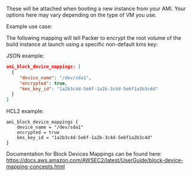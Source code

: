 <!-- Code generated from the comments of the BlockDevice struct in builder/amazon/common/block_device.go; DO NOT EDIT MANUALLY -->

These will be attached when booting a new instance from your AMI. Your
options here may vary depending on the type of VM you use.

Example use case:

The following mapping will tell Packer to encrypt the root volume of the
build instance at launch using a specific non-default kms key:

JSON example:

```json
ami_block_device_mappings: [
  {
     "device_name": "/dev/sda1",
     "encrypted": true,
     "kms_key_id": "1a2b3c4d-5e6f-1a2b-3c4d-5e6f1a2b3c4d"
  }
]
```

HCL2 example:

```hcl
ami_block_device_mappings {
    device_name = "/dev/sda1"
    encrypted = true
    kms_key_id = "1a2b3c4d-5e6f-1a2b-3c4d-5e6f1a2b3c4d"
}
```

Documentation for Block Devices Mappings can be found here:
https://docs.aws.amazon.com/AWSEC2/latest/UserGuide/block-device-mapping-concepts.html
